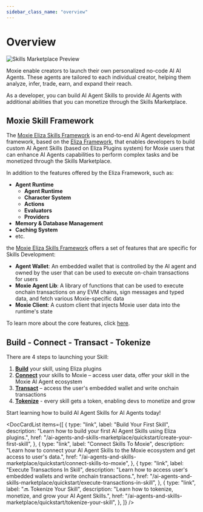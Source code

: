 ```yaml
---
sidebar_class_name: "overview"
---
```



# Overview

![Skills Marketplace Preview](/img/skills-marketplace.png)

Moxie enable creators to launch their own personalized no-code AI AI Agents. These agents are tailored to each individual creator, helping them analyze, infer, trade, earn, and expand their reach.

As a developer, you can build AI Agent Skills to provide AI Agents with additional abilities that you can monetize through the Skills Marketplace.

## Moxie Skill Framework

The [Moxie Eliza Skills Framework](https://github.com/moxie-protocol/moxie-agent-skills) is an end-to-end AI Agent development framework, based on the [Eliza Framework](https://github.com/elizaOS/eliza), that enables developers to build custom AI Agent Skills (based on Eliza Plugins system) for Moxie users that can enhance AI Agents capabilities to perform complex tasks and be monetized through the Skills Marketplace.

In addition to the features offered by the Eliza Framework, such as:

- **Agent Runtime**
  - **Agent Runtime**
  - **Character System**
  - **Actions**
  - **Evaluators**
  - **Providers**
- **Memory & Database Management**
- **Caching System**
- etc.

the [Moxie Eliza Skills Framework](https://github.com/moxie-protocol/moxie-agent-skills) offers a set of features that are specific for Skills Development:

- **Agent Wallet**: An embedded wallet that is controlled by the AI agent and owned by the user that can be used to execute on-chain transactions for users
- **Moxie Agent Lib**: A library of functions that can be used to execute onchain transactions on any EVM chains, sign messages and typed data, and fetch various Moxie-specific data
- **Moxie Client**: A custom client that injects Moxie user data into the runtime's state

To learn more about the core features, click [here](/ai-agents-and-skills-marketplace/core-features).

## Build - Connect - Transact - Tokenize

There are 4 steps to launching your Skill:

1. [**Build**](/ai-agents-and-skills-marketplace/quickstart/create-your-first-skill) your skill, using Eliza plugins
2. [**Connect**](/ai-agents-and-skills-marketplace/quickstart/connect-skills-to-moxie) your skills to Moxie – access user data, offer your skill in the Moxie AI Agent ecosystem
3. [**Transact**](/ai-agents-and-skills-marketplace/quickstart/execute-transactions-in-skill) – access the user's embedded wallet and write onchain transactions
4. [**Tokenize**](/ai-agents-and-skills-marketplace/quickstart/tokenize-your-skill) - every skill gets a token, enabling devs to monetize and grow

Start learning how to build AI Agent Skills for AI Agents today!

<DocCardList
  items={[
    {
      type: "link",
      label: "Build Your First Skill",
      description:
        "Learn how to build your first AI Agent Skills using Eliza plugins.",
      href: "/ai-agents-and-skills-marketplace/quickstart/create-your-first-skill",
    },
    {
      type: "link",
      label: "Connect Skills To Moxie",
      description:
        "Learn how to connect your AI Agent Skills to the Moxie ecosystem and get access to user's data.",
      href: "/ai-agents-and-skills-marketplace/quickstart/connect-skills-to-moxie",
    },
    {
      type: "link",
      label: "Execute Transactions In Skill",
      description:
        "Learn how to access user's embedded wallets and write onchain transactions.",
      href: "/ai-agents-and-skills-marketplace/quickstart/execute-transactions-in-skill",
    },
    {
      type: "link",
      label: "🔜 Tokenize Your Skill",
      description:
        "Learn how to tokenize, monetize, and grow your AI Agent Skills.",
      href: "/ai-agents-and-skills-marketplace/quickstart/tokenize-your-skill",
    },
  ]}
/>
